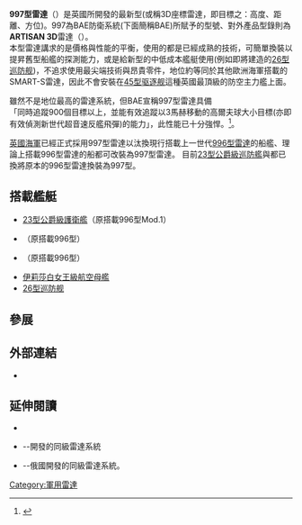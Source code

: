 {{refimprove|time=2015-09-19T23:28:13+00:00}}
{{Infobox radar
|name        = 997型雷達<br/>ARTISAN 3D
|image       = HMS Argyll Type 997 Radar MOD 45156530.jpg
|caption     = [[23型護衛艦|23型巡防艦]]主桅上換裝的997新型雷達
|country     = {{GBR}}
|introdate   = 
|number      =
|type        = {{tsl|en|3D radar|3次元雷達}}
|frequency   = E/F頻（[[S波段|S頻]]）
|PRF         = 
|pulsewidth  = 
|gain        = 
|RPM         = 每分鐘30轉([[rpm_(單位)|rpm]])
|antenna     = 
|stave       = 
|beamwidth   = 
|range       = {{Convert|200|km|nmi|abbr=on}}（最大）
|altitude    = 
|diameter    = 
|azimuth     = 
|elevation   =
|precision   = 
|power       =
|weight      = 1,200kg
|other names =
}}
'''997型雷達'''（{{lang-en|Type 997 radar}}）是英國{{tsl|en|BAE Systems|BAE防衛系統}}所開發的最新型{{tsl|en|3D radar|3次元雷達}}(或稱3D座標雷達，即目標之：高度、距離、方位)。997為BAE防衛系統(下面簡稱BAE)所賦予的型號、對外產品型錄則為'''ARTISAN 3D'''雷達（{{lang-en|Advanded Radar Target Indication Situational Awareness and Navigation}}）。<br>
本型雷達講求的是價格與性能的平衡，使用的都是已經成熟的技術，可簡單換裝以提昇舊型船艦的探測能力，或是給新型的中低成本艦艇使用(例如即將建造的[[26型巡防舰|26型巡防舰]])，不追求使用最尖端技術與昂貴零件，地位約等同於其他歐洲海軍搭載的SMART-S雷達，因此不會安裝在[[45型驱逐舰|45型驱逐舰]]這種英國最頂級的防空主力艦上面。

雖然不是地位最高的雷達系統，但BAE宣稱997型雷達具備<br>「同時追蹤900個目標以上，並能有效追蹤以3馬赫移動的高爾夫球大小目標(亦即有效偵測新世代超音速反艦飛彈)的能力」，此性能已十分強悍。<ref>{{Cite web |url=http://www.baesystems.com/article/BAES_156867/radical-radar-spots-at-the-speed-of-sound?baeSessionId=9915TtgKmC12TXjy9JssX8yptj9gDQHd2qnRT2YBcSL2LF3GPyFY%21-1651352847&_adf.ctrl-state=wabz3j2g_89&_afrLoop=237176916578000&_afrWindowMode=0&_afrWindowId=null#%40%3FbaeSessionId%3D9915TtgKmC12TXjy9JssX8yptj9gDQHd2qnRT2YBcSL2LF3GPyFY%2521-1651352847%26_afrWindowId%3Dnull%26_afrLoop%3D237176916578000%26_afrWindowMode%3D0%26_adf.ctrl-state%3D4ofrfofdo_4 |title=BAEsystems.com Newsroom, Tuesdaay 5 march 2013 |accessdate=2015-09-19 |archive-date=2015-09-23 |archive-url=https://web.archive.org/web/20150923191610/http://www.baesystems.com/article/BAES_156867/radical-radar-spots-at-the-speed-of-sound?baeSessionId=9915TtgKmC12TXjy9JssX8yptj9gDQHd2qnRT2YBcSL2LF3GPyFY!-1651352847&_adf.ctrl-state=wabz3j2g_89&_afrLoop=237176916578000&_afrWindowMode=0&_afrWindowId=null#%40%3FbaeSessionId%3D9915TtgKmC12TXjy9JssX8yptj9gDQHd2qnRT2YBcSL2LF3GPyFY%2521-1651352847%26_afrWindowId%3Dnull%26_afrLoop%3D237176916578000%26_afrWindowMode%3D0%26_adf.ctrl-state%3D4ofrfofdo_4 |dead-url=no }}</ref>。

[[英國海軍|英國海軍]]已經正式採用997型雷達以汰換現行搭載上一世代[[996型雷達|996型雷達]]的船艦、理論上搭載996型雷達的船都可改裝為997型雷達。
目前[[23型護衛艦|23型公爵級巡防艦]]與{{tsl|en|HMS Ocean (L12)|海洋號直升機母艦}}都已換將原本的996型雷達換裝為997型。

== 搭載艦艇 ==
{{navy|UK}}
*[[23型護衛艦|23型公爵級護衛艦]]（原搭載996型Mod.1）
*{{tsl|en|HMS Ocean (L12)|海洋號直升機母艦}}（原搭載996型）
*{{tsl|en|Albion-class landing platform dock|白島級船塢登陸艦}}（原搭載996型）
*[[伊莉莎白女王級航空母艦|伊莉莎白女王級航空母艦]]
*[[26型巡防舰|26型巡防舰]]

== 參展 ==
<references />

== 外部連結 ==
* {{YouTube|Cl9JmItkR-A|ARTISAN 3D}}

== 延伸閱讀 ==
* {{Commonscat-inline|Type 997 radar}}
* {{link-en|SMART-S}} --{{tsl|en|Thales Nederland|泰雷兹}}開發的同級雷達系統
* {{link-ja|頂版雷達|フレガート (レーダー)}} --俄國開發的同級雷達系統。

[[Category:軍用雷達|Category:軍用雷達]]